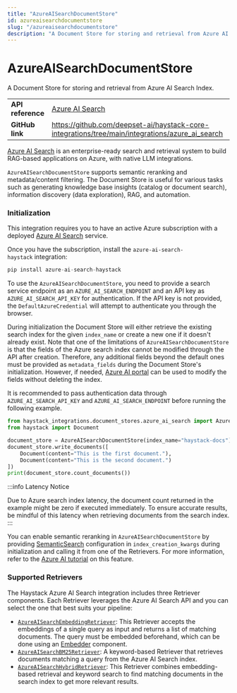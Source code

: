 ```yaml
---
title: "AzureAISearchDocumentStore"
id: azureaisearchdocumentstore
slug: "/azureaisearchdocumentstore"
description: "A Document Store for storing and retrieval from Azure AI Search Index."
---
```


# AzureAISearchDocumentStore

A Document Store for storing and retrieval from Azure AI Search Index.

|  |  |
| --- | --- |
| **API reference** | [Azure AI Search](/reference/integrations-azure_ai_search)                                               |
| **GitHub link**   | https://github.com/deepset-ai/haystack-core-integrations/tree/main/integrations/azure_ai_search |

[Azure AI Search](https://learn.microsoft.com/en-us/azure/search/search-what-is-azure-search) is an enterprise-ready search and retrieval system to build RAG-based applications on Azure, with native LLM integrations.

`AzureAISearchDocumentStore` supports semantic reranking and metadata/content filtering. The Document Store is useful for various tasks such as generating knowledge base insights (catalog or document search), information discovery (data exploration), RAG, and automation. 

### Initialization

This integration requires you to have an active Azure subscription with a deployed [Azure AI Search](https://azure.microsoft.com/en-us/products/ai-services/ai-search) service.

Once you have the subscription, install the `azure-ai-search-haystack` integration:

```python
pip install azure-ai-search-haystack
```

To use the `AzureAISearchDocumentStore`, you need to provide a search service endpoint as an `AZURE_AI_SEARCH_ENDPOINT` and an API key as `AZURE_AI_SEARCH_API_KEY` for authentication. If the API key is not provided, the `DefaultAzureCredential` will attempt to authenticate you through the browser.

During initialization the Document Store will either retrieve the existing search index for the given `index_name` or create a new one if it doesn't already exist. Note that one of the limitations of `AzureAISearchDocumentStore` is that the fields of the Azure search index cannot be modified through the API after creation. Therefore, any additional fields beyond the default ones must be provided as `metadata_fields` during the Document Store's initialization. However, if needed, [Azure AI portal](https://azure.microsoft.com/) can be used to modify the fields without deleting the index.

It is recommended to pass authentication data through `AZURE_AI_SEARCH_API_KEY` and `AZURE_AI_SEARCH_ENDPOINT` before running the following example.

```python
from haystack_integrations.document_stores.azure_ai_search import AzureAISearchDocumentStore
from haystack import Document

document_store = AzureAISearchDocumentStore(index_name="haystack-docs")
document_store.write_documents([
    Document(content="This is the first document."),
    Document(content="This is the second document.")
])
print(document_store.count_documents())
```

:::info
Latency Notice

Due to Azure search index latency, the document count returned in the example might be zero if executed immediately. To ensure accurate results, be mindful of this latency when retrieving documents from the search index.
:::

You can enable semantic reranking in `AzureAISearchDocumentStore` by providing [SemanticSearch](https://learn.microsoft.com/en-us/python/api/azure-search-documents/azure.search.documents.indexes.models.semanticsearch?view=azure-python) configuration in `index_creation_kwargs` during initialization and calling it from one of the Retrievers. For more information, refer to the [Azure AI tutorial](https://learn.microsoft.com/en-us/azure/search/search-get-started-semantic) on this feature.

### Supported Retrievers

The Haystack Azure AI Search integration includes three Retriever components. Each Retriever leverages the Azure AI Search API  and you can select the one that best suits your pipeline:

- [`AzureAISearchEmbeddingRetriever`](../pipeline-components/retrievers/azureaisearchembeddingretriever.mdx): This Retriever accepts the embeddings of a single query as input and returns a list of matching documents. The query must be embedded beforehand, which can be done using an [Embedder](../pipeline-components/embedders.mdx) component.
- [`AzureAISearchBM25Retriever`](../pipeline-components/retrievers/azureaisearchbm25retriever.mdx): A keyword-based Retriever that retrieves documents matching a query from the Azure AI Search index.
- [`AzureAISearchHybridRetriever`](../pipeline-components/retrievers/azureaisearchhybridretriever.mdx): This Retriever combines embedding-based retrieval and keyword search to find matching documents in the search index to get more relevant results.